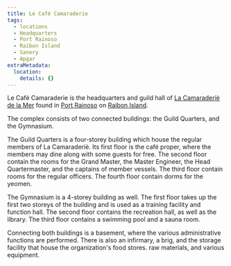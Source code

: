 ```yaml
---
title: Le Café Camaraderie
tags:
  - locations
  - Headquarters
  - Port Rainoso
  - Raibon Island
  - Sanery
  - Apgar
extraMetadata:
  location:
    details: {}
---
```


Le Café Camaraderie is the headquarters and guild hall of
[La Camaraderiè de la Mer](/organizations/la-camaraderie/) found in
[Port Rainoso](/locations/port-rainoso) on [Raibon Island](/locations/raibon-island).

The complex consists of two connected buildings: the Guild Quarters, and the
Gymnasium.

The Guild Quarters is a four-storey building which house the regular members of
La Camaraderiè. Its first floor is the café proper, where the members may dine
along with some guests for free. The second floor contain the rooms for the
Grand Master, the Master Engineer, the Head Quartermaster, and the captains of
member vessels. The third floor contain rooms for the regular officers. The
fourth floor contain dorms for the yeomen.

The Gymnasium is a 4-storey building as well. The first floor takes up the first
two storeys of the building and is used as a training facility and function
hall. The second floor contains the recreation hall, as well as the library. The
third floor contains a swimming pool and a sauna room.

Connecting both buildings is a basement, where the various administrative
functions are performed. There is also an infirmary, a brig, and the storage
facility that house the organization's food stores. raw materials, and various
equipment.
